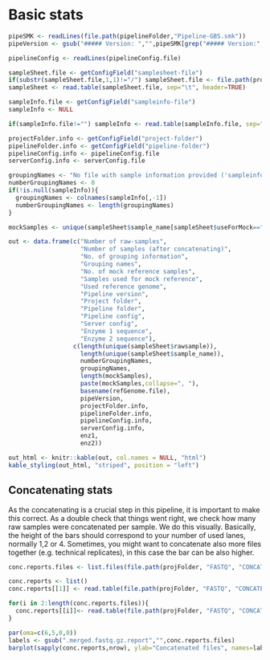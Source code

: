 # Basic stats

```r
pipeSMK <- readLines(file.path(pipelineFolder,"Pipeline-GBS.smk"))
pipeVersion <- gsub("##### Version: ","",pipeSMK[grep("##### Version:", pipeSMK)])
```

```r
pipelineConfig <- readLines(pipelineConfig.file)

sampleSheet.file <- getConfigField("samplesheet-file")
if(substr(sampleSheet.file,1,1)!="/") sampleSheet.file <- file.path(projFolder, sampleSheet.file)
sampleSheet <- read.table(sampleSheet.file, sep="\t", header=TRUE)

sampleInfo.file <- getConfigField("sampleinfo-file")
sampleInfo <- NULL

if(sampleInfo.file!="") sampleInfo <- read.table(sampleInfo.file, sep="\t", header=TRUE)

projectFolder.info <- getConfigField("project-folder")
pipelineFolder.info <- getConfigField("pipeline-folder")
pipelineConfig.info <- pipelineConfig.file
serverConfig.info <- serverConfig.file

groupingNames <- "No file with sample information provided ('sampleinfo-file'-field)!"
numberGroupingNames <- 0
if(!is.null(sampleInfo)){
  groupingNames <- colnames(sampleInfo[,-1])
  numberGroupingNames <- length(groupingNames)
} 

mockSamples <- unique(sampleSheet$sample_name[sampleSheet$useForMock=="YES"])

out <- data.frame(c("Number of raw-samples",
                    "Number of samples (after concatenating)",
                    "No. of grouping information",
                    "Grouping names",
                    "No. of mock reference samples",
                    "Samples used for mock reference",
                    "Used reference genome",
                    "Pipeline version",
                    "Project folder",
                    "Pipeline folder",
                    "Pipeline config",
                    "Server config",
                    "Enzyme 1 sequence",
                    "Enzyme 2 sequence"),
                  c(length(unique(sampleSheet$rawsample)),
                    length(unique(sampleSheet$sample_name)),
                    numberGroupingNames,
                    groupingNames,
                    length(mockSamples),
                    paste(mockSamples,collapse=", "),
                    basename(refGenome.file),
                    pipeVersion,
                    projectFolder.info,
                    pipelineFolder.info,
                    pipelineConfig.info,
                    serverConfig.info,
                    enz1,
                    enz2))

out_html <- knitr::kable(out, col.names = NULL, "html")
kable_styling(out_html, "striped", position = "left")
```

## Concatenating stats
As the concatenating is a crucial step in this pipeline, it is important to make this correct. As a double check that things went right, we check how
many raw samples were concatenated per sample. We do this visually. Basically, the height of the bars should correspond to your number of used lanes,
normally 1,2 or 4. Sometimes, you might want to concatenate also more files together (e.g. technical replicates), in this case the bar can be also higher.

```r
conc.reports.files <- list.files(file.path(projFolder, "FASTQ", "CONCATENATED"), pattern="*.report")

conc.reports <- list()
conc.reports[[1]] <- read.table(file.path(projFolder, "FASTQ", "CONCATENATED", conc.reports.files[1]))

for(i in 2:length(conc.reports.files)){
  conc.reports[[i]]<- read.table(file.path(projFolder, "FASTQ", "CONCATENATED", conc.reports.files[i]))
}
```

```r
par(oma=c(6,5,0,0))
labels <- gsub(".merged.fastq.gz.report","",conc.reports.files)
barplot(sapply(conc.reports,nrow), ylab="Concatenated files", names=labels, las=2, col=report.colours[1])
```

